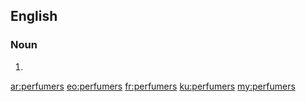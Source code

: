 ==English==

===Noun===
{{head|en}}

# {{plural of|perfumer}}

[[ar:perfumers]]
[[eo:perfumers]]
[[fr:perfumers]]
[[ku:perfumers]]
[[my:perfumers]]